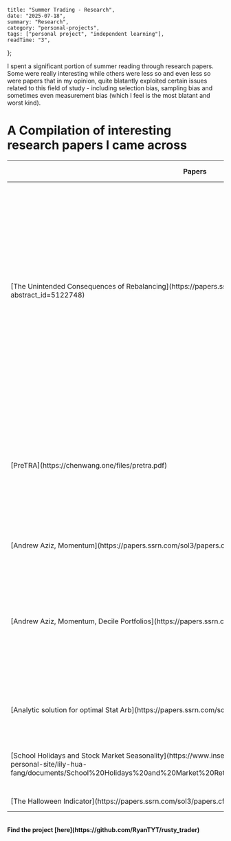     title: "Summer Trading - Research",
    date: "2025-07-18",
    summary: "Research",
    category: "personal-projects",
    tags: ["personal project", "independent learning"],
    readTime: "3",
};

I spent a significant portion of summer reading through research papers. Some were really interesting while others were less so and even less so were papers that in my opinion, quite blatantly exploited certain issues related to this field of study - including selection bias, sampling bias and sometimes even measurement bias (which I feel is the most blatant and worst kind).

# A Compilation of interesting research papers I came across

<table className="w-full overflow-hidden">
  <thead>
      <tr className="px-3 py-2 text-left font-medium bg-gray-50 border-b border-slate-500">
        <th>Papers</th>
        <th className="px-3">Remarks</th>
        <th className="min-w-25">My Rating</th>
      </tr>
  </thead>
  <tbody>
      <tr className="border-b">
        <td className="py-3">[The Unintended Consequences of Rebalancing](https://papers.ssrn.com/sol3/papers.cfm?abstract_id=5122748) </td> 
        <td className="px-3 py-3">Research seemed well thought out and there were many regressions done to extract potential new information at multiple junctures which gives confidence. https://www.quantitativo.com/p/the-unintended-consequences-of-rebalancing claims of maybe relatively uncorrelated returns to a mean-variance portfolio, which seems promising but the performance outside of the key high-variance periods definitely leaves a fair amount to be desired, especially when the recent drawback from the Trump announcements on tariffs also delivered a fair hit to the strategy - though this could likely point to the strategy performing better during periods where the switches regimes on a large timeframe (). The worse performance in 2025 also doesn't provide a favourable first impression.</td>
        <td className="px-3 py-3 justify-center">8/10</td>
      </tr>
      <tr className="border-b">
        <td className="py-3">[PreTRA](https://chenwang.one/files/pretra.pdf)</td> 
        <td className="px-3 py-3">Research topic seemed interesting. Uncertainty resolution seemed like a possible sufficient reason to understand the phenomenon but definitely feels a little sus/werid given only 4 data points each year, but statistical significance provides assurance. In particular, performance in recent time since release could be decayed due to public information release? although an adjusted strategy seems to perform well in recent years, there doesn't seem to be enough data to fully support the new hypothesis. </td>
        <td className="px-3 py-3 justify-center">7/10</td>
      </tr>
      <tr className="border-b">
        <td className="py-3">[Andrew Aziz, Momentum](https://papers.ssrn.com/sol3/papers.cfm?abstract_id=4824172)</td> 
        <td className="px-3 py-3">Seems interesting and backtests look promising, although strategy seems a little simple to implement. </td>
        <td className="px-3 py-3 justify-center">7/10</td>
      </tr>
      <tr className="border-b">
        <td className="py-3">[Andrew Aziz, Momentum, Decile Portfolios](https://papers.ssrn.com/sol3/papers.cfm?abstract_id=4729284)</td> 
        <td className="px-3 py-3">Results seem interesting, but unsure of practical implementation of custom scanners that would be latent enough for this kind of strategy (if you know of an efficient means of doing so, please let me know) - this also comes from a position whereby I have seen a number of papers implement similar decile portfolios and they mostly seem to have very good results (which makes me suspicious of whether these are truly exploitable in reality)</td>
        <td className="px-3 py-3 justify-center">6/10</td>
      </tr>
      <tr className="border-b">
        <td className="py-3">[Analytic solution for optimal Stat Arb](https://papers.ssrn.com/sol3/papers.cfm?abstract_id=1505073)</td> 
        <td className="px-3 py-3">Really interesting dated paper that discusses how to best take advantage of a stationary time series of prices, really opened my eyes to the applicability of ARMA/ARCH/GARCH models </td>
        <td className="px-3 py-3 justify-center">8/10</td>
      </tr>
      <tr className="border-b">
        <td className="py-3">[School Holidays and Stock Market Seasonality](https://www.insead.edu/sites/insead/files/assets/faculty-personal-site/lily-hua-fang/documents/School%20Holidays%20and%20Market%20Return%20Seasonality%20_2017Revision_v7.pdf)</td> 
        <td className="px-3 py-3">Although returns are decaying over time for these, the previously abnormal excess returns are an interesting phenomenon to study and provides some inspiration as a foundation to ponder upon </td>
        <td className="px-3 py-3 justify-center">8/10</td>
      </tr>
      <tr className="border-b">
        <td className="py-3">[The Halloween Indicator](https://papers.ssrn.com/sol3/papers.cfm?abstract_id=2154873) </td> 
        <td className="px-3 py-3">Another interesting calendar anomaly</td>
        <td className="px-3 py-3 justify-center">8/10</td>
      </tr>
  </tbody>
</table>

<br/>
<b>Find the project [here](https://github.com/RyanTYT/rusty_trader)</b>
